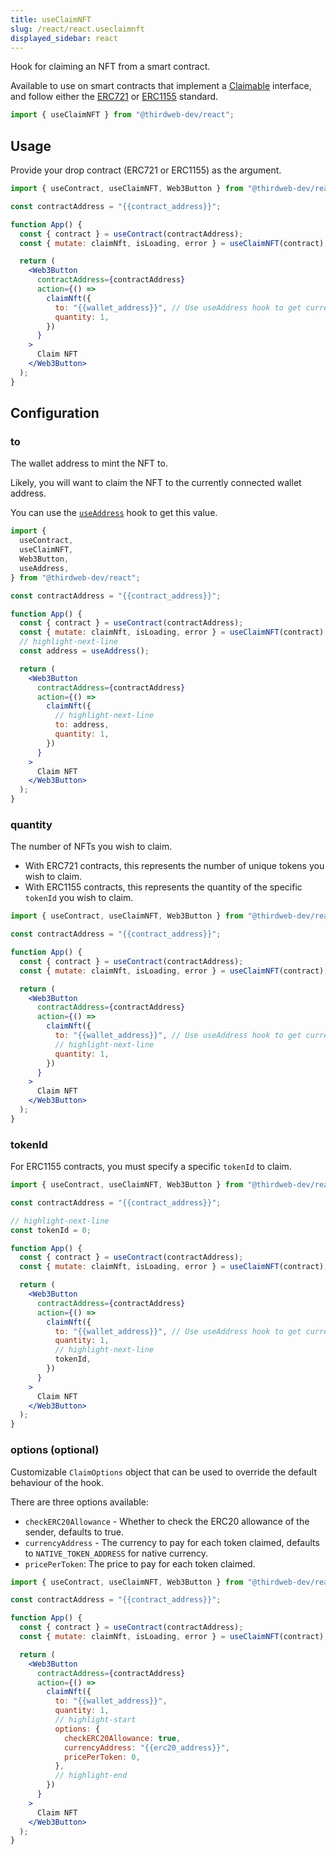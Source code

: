 ---
title: useClaimNFT
slug: /react/react.useclaimnft
displayed_sidebar: react
---

Hook for claiming an NFT from a smart contract.

Available to use on smart contracts that implement a
[Claimable](/contractkit/interfaces/erc721claimable) interface, and
follow either the [ERC721](/contractkit/interfaces/erc721)
or [ERC1155](/contractkit/interfaces/erc1155) standard.

```jsx
import { useClaimNFT } from "@thirdweb-dev/react";
```

## Usage

Provide your drop contract (ERC721 or ERC1155) as the argument.

```jsx
import { useContract, useClaimNFT, Web3Button } from "@thirdweb-dev/react";

const contractAddress = "{{contract_address}}";

function App() {
  const { contract } = useContract(contractAddress);
  const { mutate: claimNft, isLoading, error } = useClaimNFT(contract);

  return (
    <Web3Button
      contractAddress={contractAddress}
      action={() =>
        claimNft({
          to: "{{wallet_address}}", // Use useAddress hook to get current wallet address
          quantity: 1,
        })
      }
    >
      Claim NFT
    </Web3Button>
  );
}
```

## Configuration

### to

The wallet address to mint the NFT to.

Likely, you will want to claim the NFT to the currently connected wallet address.

You can use the [`useAddress`](/react/react.useAddress) hook to get this value.

```jsx
import {
  useContract,
  useClaimNFT,
  Web3Button,
  useAddress,
} from "@thirdweb-dev/react";

const contractAddress = "{{contract_address}}";

function App() {
  const { contract } = useContract(contractAddress);
  const { mutate: claimNft, isLoading, error } = useClaimNFT(contract);
  // highlight-next-line
  const address = useAddress();

  return (
    <Web3Button
      contractAddress={contractAddress}
      action={() =>
        claimNft({
          // highlight-next-line
          to: address,
          quantity: 1,
        })
      }
    >
      Claim NFT
    </Web3Button>
  );
}
```

### quantity

The number of NFTs you wish to claim.

- With ERC721 contracts, this represents the number of unique tokens you wish to claim.
- With ERC1155 contracts, this represents the quantity of the specific `tokenId` you wish to claim.

```jsx
import { useContract, useClaimNFT, Web3Button } from "@thirdweb-dev/react";

const contractAddress = "{{contract_address}}";

function App() {
  const { contract } = useContract(contractAddress);
  const { mutate: claimNft, isLoading, error } = useClaimNFT(contract);

  return (
    <Web3Button
      contractAddress={contractAddress}
      action={() =>
        claimNft({
          to: "{{wallet_address}}", // Use useAddress hook to get current wallet address
          // highlight-next-line
          quantity: 1,
        })
      }
    >
      Claim NFT
    </Web3Button>
  );
}
```

### tokenId

For ERC1155 contracts, you must specify a specific `tokenId` to claim.

```jsx
import { useContract, useClaimNFT, Web3Button } from "@thirdweb-dev/react";

const contractAddress = "{{contract_address}}";

// highlight-next-line
const tokenId = 0;

function App() {
  const { contract } = useContract(contractAddress);
  const { mutate: claimNft, isLoading, error } = useClaimNFT(contract);

  return (
    <Web3Button
      contractAddress={contractAddress}
      action={() =>
        claimNft({
          to: "{{wallet_address}}", // Use useAddress hook to get current wallet address
          quantity: 1,
          // highlight-next-line
          tokenId,
        })
      }
    >
      Claim NFT
    </Web3Button>
  );
}
```

### options (optional)

Customizable `ClaimOptions` object that can be used to override the default behaviour of the hook.

There are three options available:

- `checkERC20Allowance` - Whether to check the ERC20 allowance of the sender, defaults to true.
- `currencyAddress` - The currency to pay for each token claimed, defaults to `NATIVE_TOKEN_ADDRESS` for native currency.
- `pricePerToken`: The price to pay for each token claimed.

```jsx
import { useContract, useClaimNFT, Web3Button } from "@thirdweb-dev/react";

const contractAddress = "{{contract_address}}";

function App() {
  const { contract } = useContract(contractAddress);
  const { mutate: claimNft, isLoading, error } = useClaimNFT(contract);

  return (
    <Web3Button
      contractAddress={contractAddress}
      action={() =>
        claimNft({
          to: "{{wallet_address}}",
          quantity: 1,
          // highlight-start
          options: {
            checkERC20Allowance: true,
            currencyAddress: "{{erc20_address}}",
            pricePerToken: 0,
          },
          // highlight-end
        })
      }
    >
      Claim NFT
    </Web3Button>
  );
}
```
